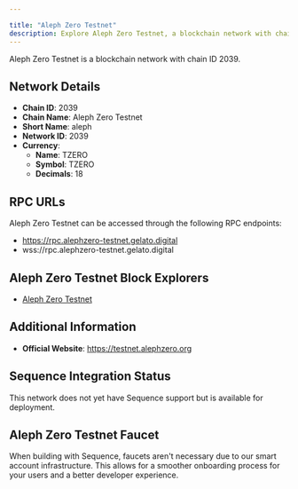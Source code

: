 ```yaml
---

title: "Aleph Zero Testnet"
description: Explore Aleph Zero Testnet, a blockchain network with chain ID 2039. Learn about its native currency, TZERO, and how to interact with the network.
---
```




Aleph Zero Testnet is a blockchain network with chain ID 2039.

## Network Details

- **Chain ID**: 2039
- **Chain Name**: Aleph Zero Testnet
- **Short Name**: aleph
- **Network ID**: 2039
- **Currency**: 
  - **Name**: TZERO
  - **Symbol**: TZERO
  - **Decimals**: 18

## RPC URLs

Aleph Zero Testnet can be accessed through the following RPC endpoints:

- https://rpc.alephzero-testnet.gelato.digital
- wss://rpc.alephzero-testnet.gelato.digital

## Aleph Zero Testnet Block Explorers

- [Aleph Zero Testnet](https://test.azero.dev/#/explorer)

## Additional Information

- **Official Website**: https://testnet.alephzero.org

## Sequence Integration Status

This network does not yet have Sequence support but is available for deployment.

## Aleph Zero Testnet Faucet

When building with Sequence, faucets aren't necessary due to our smart account infrastructure. This allows for a smoother onboarding process for your users and a better developer experience.
